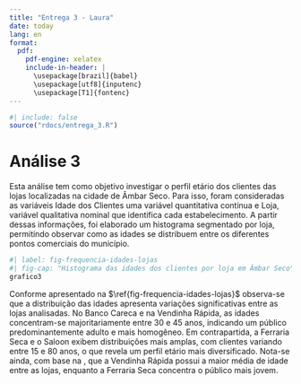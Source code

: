 ```yaml
---
title: "Entrega 3 - Laura"
date: today
lang: en
format:
  pdf:
    pdf-engine: xelatex
    include-in-header: |
      \usepackage[brazil]{babel}
      \usepackage[utf8]{inputenc}
      \usepackage[T1]{fontenc}
---
```


```r
#| include: false
source("rdocs/entrega_3.R")
```



# Análise 3
Esta análise tem como objetivo investigar o perfil etário dos clientes das lojas localizadas na cidade de Âmbar Seco. Para isso, foram consideradas as variáveis Idade dos Clientes uma variável quantitativa contínua e Loja, variável qualitativa nominal que identifica cada estabelecimento. A partir dessas informações, foi elaborado um histograma segmentado por loja, permitindo observar como as idades se distribuem entre os diferentes pontos comerciais do município.

```r
#| label: fig-frequencia-idades-lojas
#| fig-cap: "Histograma das idades dos clientes por loja em Âmbar Seco"
grafico3
```

\begin{table}[h!]
\centering
\caption{Resumo das idades dos clientes por loja em Âmbar Seco}
\label{tab:idades-lojas}
\begin{tabular}{|c|c|c|c|c|}
\hline
\textbf{Loja} & \textbf{Idade mínima} & \textbf{Idade máxima} & \textbf{Idade média} & \textbf{Mediana} \\
\hline
Banco Careca & 25,00 & 44,00 & 34,92 & 34,00 \\
Ferraria Seca & 16,00 & 80,00 & 33,67 & 30,50 \\
Saloon & 15,00 & 77,00 & 34,20 & 32,50 \\
Vendinha Rápida & 30,00 & 49,00 & 40,34 & 41,00 \\
\hline
\end{tabular}
\end{table}


Conforme apresentado na $\ref{fig-frequencia-idades-lojas}$ observa-se que a distribuição das idades apresenta variações significativas entre as lojas analisadas. No Banco Careca e na Vendinha Rápida, as idades concentram-se majoritariamente entre 30 e 45 anos, indicando um público predominantemente adulto e mais homogêneo. Em contrapartida, a Ferraria Seca e o Saloon exibem distribuições mais amplas, com clientes variando entre 15 e 80 anos, o que revela um perfil etário mais diversificado. Nota-se ainda, com base na \ref{tab:idades-lojas}, que a Vendinha Rápida possui a maior média de idade entre as lojas, enquanto a Ferraria Seca concentra o público mais jovem.

